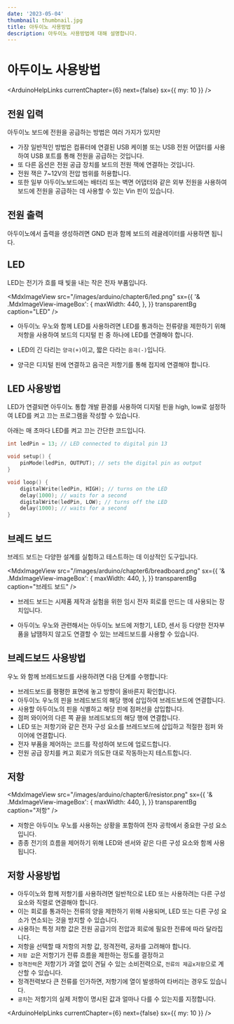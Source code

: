 ```yaml
---
date: '2023-05-04'
thumbnail: thumbnail.jpg
title: 아두이노 사용방법
description: 아두이노 사용방법에 대해 설명합니다.
---
```


# 아두이노 사용방법

<ArduinoHelpLinks currentChapter={6} next={false} sx={{ my: 10 }} />

## 전원 입력

아두이노 보드에 전원을 공급하는 방법은 여러 가지가 있지만

-   가장 일반적인 방법은 컴퓨터에 연결된 USB 케이블 또는 USB 전원 어댑터를 사용하여 USB 포트를 통해 전원을 공급하는 것입니다.
-   또 다른 옵션은 전원 공급 장치를 보드의 전원 잭에 연결하는 것입니다.
-   전원 잭은 7~12V의 전압 범위를 허용합니다.
-   또한 일부 아두이노보드에는 배터리 또는 벽면 어댑터와
    같은 외부 전원을 사용하여 보드에 전원을 공급하는 데 사용할 수 있는 Vin 핀이 있습니다.

## 전원 출력

아두이노에서 출력을 생성하려면 GND 핀과 함께 보드의 레귤레이터를 사용하면 됩니다.

## LED

LED는 전기가 흐를 때 빛을 내는 작은 전자 부품입니다.

<MdxImageView
    src="/images/arduino/chapter6/led.png"
    sx={{
        '& .MdxImageView-imageBox': {
            maxWidth: 440,
        },
    }}
    transparentBg
    caption="LED"
/>

-   아두이노 우노와 함께 LED를 사용하려면 LED를 통과하는 전류량을 제한하기 위해 저항을 사용하여 보드의 디지털 핀 중 하나에 LED를 연결해야 합니다.

-   LED의 긴 다리는 `양극(+)`이고, 짧은 다라는 `음극(-)`입니다.
-   양극은 디지털 핀에 연결하고 음극은 저항기를 통해 접지에 연결해야 합니다.

## LED 사용방법

LED가 연결되면 아두이노 통합 개발 환경를 사용하여 디지털 핀을 high, low로 설정하여 LED를 켜고 끄는 프로그램을 작성할 수 있습니다.

아래는 매 초마다 LED를 켜고 끄는 간단한 코드입니다.

```c
int ledPin = 13; // LED connected to digital pin 13

void setup() {
    pinMode(ledPin, OUTPUT); // sets the digital pin as output
}

void loop() {
    digitalWrite(ledPin, HIGH); // turns on the LED
    delay(1000); // waits for a second
    digitalWrite(ledPin, LOW); // turns off the LED
    delay(1000); // waits for a second
}
```

## 브레드 보드

브레드 보드는 다양한 설계를 실험하고 테스트하는 데 이상적인 도구입니다.

<MdxImageView
    src="/images/arduino/chapter6/breadboard.png"
    sx={{
        '& .MdxImageView-imageBox': {
            maxWidth: 440,
        },
    }}
    transparentBg
    caption="브레드 보드"
/>

-   브레드 보드는 시제품 제작과 실험을 위한 임시 전자 회로를 만드는 데 사용되는 장치입니다.

-   아두이노 우노와 관련해서는 아두이노 보드에 저항기, LED, 센서 등 다양한 전자부품을 납땜하지 않고도 연결할 수 있는 브레드보드를 사용할 수 있습니다.

## 브레드보드 사용방법

우노 와 함께 브레드보드를 사용하려면 다음 단계를 수행합니다:

-   브레드보드를 평평한 표면에 놓고 방향이 올바른지 확인합니다.
-   아두이노 우노의 핀을 브레드보드의 해당 행에 삽입하여 브레드보드에 연결합니다.
-   사용할 아두이노의 핀을 식별하고 해당 핀에 점퍼선을 삽입합니다.
-   점퍼 와이어의 다른 쪽 끝을 브레드보드의 해당 행에 연결합니다.
-   LED 또는 저항기와 같은 전자 구성 요소를 브레드보드에 삽입하고 적절한 점퍼 와이어에 연결합니다.
-   전자 부품을 제어하는 코드를 작성하여 보드에 업로드합니다.
-   전원 공급 장치를 켜고 회로가 의도한 대로 작동하는지 테스트합니다.

## 저항

<MdxImageView
    src="/images/arduino/chapter6/resistor.png"
    sx={{
        '& .MdxImageView-imageBox': {
            maxWidth: 440,
        },
    }}
    transparentBg
    caption="저항"
/>

-   저항은 아두이노 우노를 사용하는 상황을 포함하여 전자 공학에서 중요한 구성 요소입니다.
-   종종 전기의 흐름을 제어하기 위해 LED와 센서와 같은 다른 구성 요소와 함께 사용됩니다.

## 저항 사용방법

-   아두이노와 함께 저항기를 사용하려면 일반적으로 LED 또는 사용하려는 다른 구성 요소와 직렬로 연결해야 합니다.
-   이는 회로를 통과하는 전류의 양을 제한하기 위해 사용되며,
    LED 또는 다른 구성 요소가 연소되는 것을 방지할 수 있습니다.
-   사용하는 특정 저항 값은 전원 공급기의 전압과 회로에 필요한 전류에 따라 달라집니다.
-   저항을 선택할 때 저항의 저항 값, 정격전력, 공차를 고려해야 합니다.
-   `저항 값`은 저항기가 전류 흐름을 제한하는 정도를 결정하고
-   `정격전력`은 저항기가 과열 없이 견딜 수 있는 소비전력으로, `전류의 제곱x저항`으로 계산할 수 있습니다.
-   정격전력보다 큰 전류를 인가하면, 저항기에 열이 발생하여 타버리는 경우도 있습니다.
-   `공차`는 저항기의 실제 저항이 명시된 값과 얼마나 다를 수 있는지를 지정합니다.

<ArduinoHelpLinks currentChapter={6} next={false} sx={{ my: 10 }} />
